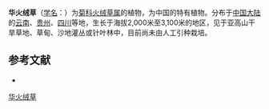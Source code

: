 {{Speciesbox
| name = 华火绒草
| status = 
| status_system = 
| image =
| genus = Leontopodium
| species = sinense
| authority = Hemsl.
}}

'''华火绒草'''（[[学名|学名]]：{{lang|la|''Leontopodium sinense''}}）为[[菊科|菊科]][[火绒草属|火绒草属]]的植物，为中国的特有植物。分布于[[中国大陆|中国大陆]]的[[云南|云南]]、[[贵州|贵州]]、[[四川|四川]]等地，生长于海拔2,000米至3,100米的地区，见于亚高山干旱草地、草甸、沙地灌丛或针叶林中，目前尚未由人工引种栽培。

== 参考文献 ==
<div class="references-small">
* {{cite web| url =http://www.bioinfo.cn/db05/KmzwSpecies.php?action=view&id=4997| title =华火绒草| work =《中国高等植物数据库全库》| publisher =中国科学院微生物研究所| author =昆明植物研究所| accessdate =2009-02-25| deadurl =yes| archiveurl =https://web.archive.org/web/20160305004510/http://www.bioinfo.cn/db05/KmzwSpecies.php?action=view&id=4997| archivedate =2016-03-05}}
</div>
{{Taxonbar|from=Q10905829}}

[[Category:火绒草属|华火绒草]]


{{植物小作品}}